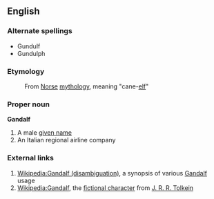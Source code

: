 ==English==

===Alternate spellings===
* Gundulf
* Gundulph

===Etymology===
: From [[Norse]] [[mythology]], meaning "cane-[[elf]]"

===Proper noun===
'''Gandalf'''

# A male [[given name]]
# An Italian regional airline company

===External links===

# [[Wikipedia:Gandalf (disambiguation)]], a synopsis of various [[Gandalf]] usage
# [[Wikipedia:Gandalf]], the [[fictional character]] from [[Wikipedia:J. R. R. Tolkein|J. R. R. Tolkein]]